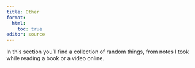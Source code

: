 ```yaml
---
title: Other
format:
  html:
    toc: true
editor: source
---
```


In this section you'll find a collection of random things, from notes I took while reading a book or a video online.
